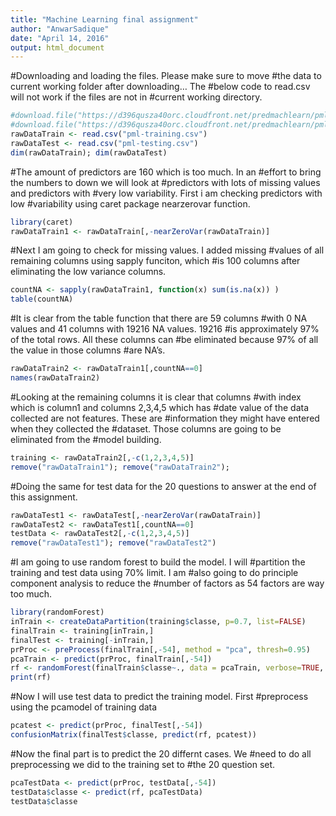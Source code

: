 ```yaml
---
title: "Machine Learning final assignment"
author: "AnwarSadique"
date: "April 14, 2016"
output: html_document
---
```

#Downloading and loading the files. Please make sure to move #the data to current working folder after downloading... The #below code to read.csv will not work if the files are not in #current working directory.
```r
#download.file("https://d396qusza40orc.cloudfront.net/predmachlearn/pml-training.csv", method = 'curl')
#download.file("https://d396qusza40orc.cloudfront.net/predmachlearn/pml-testing.csv", method = 'curl')
rawDataTrain <- read.csv("pml-training.csv")
rawDataTest <- read.csv("pml-testing.csv")
dim(rawDataTrain); dim(rawDataTest)
```

#The amount of predictors are 160 which is too much. In an #effort to bring the numbers to down we will look at #predictors with lots of missing values and predictors with #very low variability. First i am checking predictors with low #variability using caret package nearzerovar function.
```r
library(caret)
rawDataTrain1 <- rawDataTrain[,-nearZeroVar(rawDataTrain)]
```

#Next I am going to check for missing values. I added missing #values of all remaining columns using sapply funciton, which #is 100 columns after eliminating the low variance columns.
```r
countNA <- sapply(rawDataTrain1, function(x) sum(is.na(x)) )
table(countNA)
```
#It is clear from the table function that there are 59 columns #with 0 NA values and 41 columns with 19216 NA values. 19216 #is approximately 97% of the total rows. All these columns can #be eliminated because 97% of all the value in those columns #are NA's.

```r
rawDataTrain2 <- rawDataTrain1[,countNA==0]
names(rawDataTrain2)
```

#Looking at the remaining columns it is clear that columns #with index which is column1 and columns 2,3,4,5 which has #date value of the data collected are not features. These are #information they might have entered when they collected the #dataset. Those columns are going to be eliminated from the #model building.
```r
training <- rawDataTrain2[,-c(1,2,3,4,5)]
remove("rawDataTrain1"); remove("rawDataTrain2");

```

#Doing the same for test data for the 20 questions to answer at the end of this assignment.
```r
rawDataTest1 <- rawDataTest[,-nearZeroVar(rawDataTrain)]
rawDataTest2 <- rawDataTest1[,countNA==0]
testData <- rawDataTest2[,-c(1,2,3,4,5)]
remove("rawDataTest1"); remove("rawDataTest2")

```

#I am going to use random forest to build the model. I will #partition the training and test data using 70% limit. I am #also going to do principle component analysis to reduce the #number of factors as 54 factors are way too much. 

```r
library(randomForest)
inTrain <- createDataPartition(training$classe, p=0.7, list=FALSE)
finalTrain <- training[inTrain,]
finalTest <- training[-inTrain,]
prProc <- preProcess(finalTrain[,-54], method = "pca", thresh=0.95)
pcaTrain <- predict(prProc, finalTrain[,-54])
rf <- randomForest(finalTrain$classe~., data = pcaTrain, verbose=TRUE, ntree=500)
print(rf)

```
#Now I will use test data to predict the training model. First #preprocess using the pcamodel of training data

```r
pcatest <- predict(prProc, finalTest[,-54])
confusionMatrix(finalTest$classe, predict(rf, pcatest))

```
#Now the final part is to predict the 20 differnt cases. We #need to do all preprocessing we did to the training set to #the 20 question set.

```r

pcaTestData <- predict(prProc, testData[,-54])
testData$classe <- predict(rf, pcaTestData)
testData$classe

```



